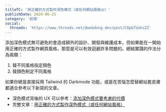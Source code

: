 ```yaml
---
titleTC: '用正確的方式製作深色模式（或任何網站風格🌞）'
publishDate: 2024-06-25
category: '前端'
social:
  threads: 'https://www.threads.net/@webdong.dev/post/C8pGTUahsZZ'
---
```


添加深色模式無可避免的會造成額外的設計、開發與維護成本，但如果能在一開始用正確的方式製作網頁風格，那麼是可以有效迴避許多問題的。總結實踐的作法分為兩類：

1. 替不同風格指定顏色
2. 替顏色制定不同風格

如果你總是直接採用 Tailwind 的 Darkmode 功能，或是在苦惱怎麼替網站套皮膚都適合參考以下新寫的文章。

- 深色模式背後的 UX 可以參考：[添加深色模式要考慮的代價](https://www.webdong.dev/post/cost-behind-adding-darkmode/)
- 完整文章：[用正確的方式製作深色模式（或任何網站風格）](https://www.webdong.dev/post/build-theme-the-right-way/)

